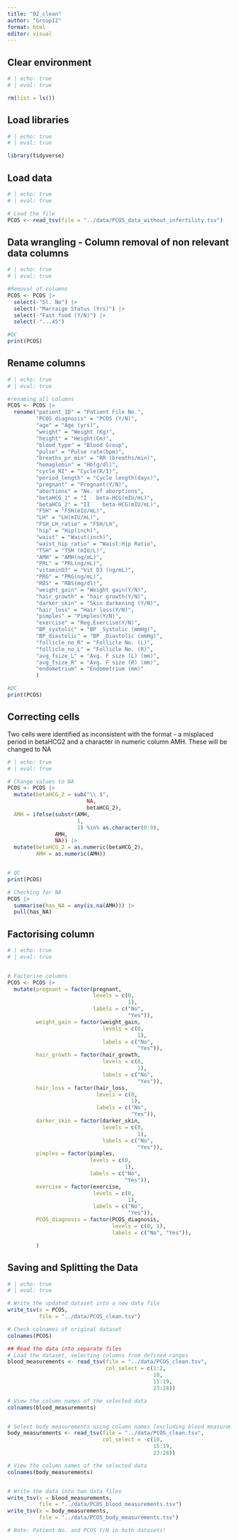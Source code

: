 ```yaml
---
title: "02_clean"
author: "Group12"
format: html
editor: visual
---
```


## Clear environment

```r
# | echo: true
# | eval: true

rm(list = ls())

```

## Load libraries

```r
# | echo: true
# | eval: true

library(tidyverse)
```

## Load data

```r
# | echo: true
# | eval: true

# Load the file
PCOS <- read_tsv(file = "../data/PCOS_data_without_infertility.tsv")

```

## Data wrangling - Column removal of non relevant data columns

```r
# | echo: true
# | eval: true

#Removal of columns
PCOS <- PCOS |>
  select(-"Sl. No") |> 
  select(-"Marraige Status (Yrs)") |> 
  select(-"Fast food (Y/N)") |> 
  select(-"...45")

#QC
print(PCOS)
```

## Rename columns

```r
# | echo: true
# | eval: true

#renaming all columns
PCOS <- PCOS |> 
  rename("patient_ID" = "Patient File No.",
         "PCOS_diagnosis" = "PCOS (Y/N)",
         "age" = "Age (yrs)",
         "weight" = "Weight (Kg)",
         "height" = "Height(Cm)",
         "blood_type" = "Blood Group",
         "pulse" = "Pulse rate(bpm)",
         "breaths_pr_min" = "RR (breaths/min)",
         "hemaglobin" = "Hb(g/dl)",
         "cycle_RI" = "Cycle(R/I)",
         "period_length" = "Cycle length(days)",
         "pregnant" = "Pregnant(Y/N)",
         "abortions" = "No. of aborptions",
         "betaHCG_1" = "I   beta-HCG(mIU/mL)",
         "betaHCG_2" = "II    beta-HCG(mIU/mL)",
         "FSH" = "FSH(mIU/mL)",
         "LH" = "LH(mIU/mL)",
         "FSH_LH_ratio" = "FSH/LH",
         "hip" = "Hip(inch)",
         "waist" = "Waist(inch)",
         "waist_hip_ratio" = "Waist:Hip Ratio",
         "TSH" = "TSH (mIU/L)",
         "AMH" = "AMH(ng/mL)",
         "PRL" = "PRL(ng/mL)",
         "vitaminD3" = "Vit D3 (ng/mL)",
         "PRG" = "PRG(ng/mL)",
         "RBS" = "RBS(mg/dl)",
         "weight_gain" = "Weight gain(Y/N)",
         "hair_growth" = "hair growth(Y/N)",
         "darker_skin" = "Skin darkening (Y/N)",
         "hair_loss" = "Hair loss(Y/N)",
         "pimples" = "Pimples(Y/N)",
         "exercise" = "Reg.Exercise(Y/N)",
         "BP_systolic" = "BP _Systolic (mmHg)",
         "BP_diastolic" = "BP _Diastolic (mmHg)",
         "follicle_no_R" = "Follicle No. (L)",
         "follicle_no_L" = "Follicle No. (R)",
         "avg_fsize_L" = "Avg. F size (L) (mm)",
         "avg_fsize_R" = "Avg. F size (R) (mm)",
         "endometrium" = "Endometrium (mm)"
         ) 

#QC
print(PCOS)
```

## Correcting cells

Two cells were identified as inconsistent with the format - a misplaced period in betaHCG2 and a character in numeric column AMH. These will be changed to NA

```r
# | echo: true
# | eval: true

# Change values to NA
PCOS <- PCOS |> 
  mutate(betaHCG_2 = sub("\\.$", 
                         NA, 
                         betaHCG_2),
  AMH = ifelse(substr(AMH, 
                      1, 
                      1) %in% as.character(0:9), 
               AMH, 
               NA)) |>  
  mutate(betaHCG_2 = as.numeric(betaHCG_2),
         AMH = as.numeric(AMH))


# QC
print(PCOS)

# Checking for NA
PCOS |> 
  summarise(has_NA = any(is.na(AMH))) |> 
  pull(has_NA)


```

## Factorising column

```r
# | echo: true
# | eval: true


# Factorise columns
PCOS <- PCOS |> 
  mutate(pregnant = factor(pregnant, 
                           levels = c(0,
                                      1), 
                           labels = c("No",
                                      "Yes")),
         weight_gain = factor(weight_gain, 
                              levels = c(0,
                                         1), 
                              labels = c("No", 
                                         "Yes")),
         hair_growth = factor(hair_growth, 
                              levels = c(0,
                                         1), 
                              labels = c("No", 
                                         "Yes")),
         hair_loss = factor(hair_loss, 
                            levels = c(0,
                                       1), 
                            labels = c("No", 
                                       "Yes")),
         darker_skin = factor(darker_skin, 
                              levels = c(0,
                                         1), 
                              labels = c("No",
                                         "Yes")),
         pimples = factor(pimples, 
                          levels = c(0,
                                     1), 
                          labels = c("No", 
                                     "Yes")),
         exercise = factor(exercise, 
                           levels = c(0,
                                      1), 
                           labels = c("No", 
                                      "Yes")),
         PCOS_diagnosis = factor(PCOS_diagnosis,
                                 levels = c(0, 1),
                                 labels = c("No", "Yes")), 

         )

```

## Saving and Splitting the Data

```r
# | echo: true
# | eval: true

# Write the updated dataset into a new data file
write_tsv(x = PCOS,
          file = "../data/PCOS_clean.tsv")

# Check colnames of original dataset
colnames(PCOS)

## Read the data into separate files
# Load the dataset, selecting columns from defined ranges 
blood_measurements <- read_tsv(file = "../data/PCOS_clean.tsv",
                               col_select = c(1:2,
                                              10,
                                              15:19,
                                              23:28))

# View the column names of the selected data
colnames(blood_measurements)


# Select body measurements using column names (excluding blood measurements)
body_measurements <- read_tsv(file = "../data/PCOS_clean.tsv",
                              col_select = -c(10,
                                              15:19,
                                              23:28))

# View the column names of the selected data
colnames(body_measurements)


# Write the data into two data files
write_tsv(x = blood_measurements,
          file = "../data/PCOS_blood_measurements.tsv")
write_tsv(x = body_measurements,
          file = "../data/PCOS_body_measurements.tsv")

# Note: Patient No. and PCOS Y/N in both datasets!
```
